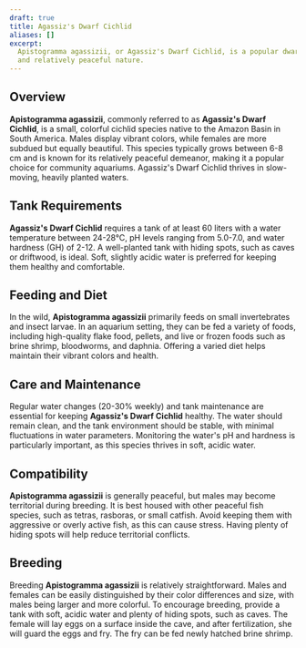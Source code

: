```yaml
---
draft: true
title: Agassiz's Dwarf Cichlid
aliases: []
excerpt:
  Apistogramma agassizii, or Agassiz's Dwarf Cichlid, is a popular dwarf cichlid species known for its vibrant colors
  and relatively peaceful nature.
---
```


## Overview

**Apistogramma agassizii**, commonly referred to as **Agassiz's Dwarf Cichlid**, is a small, colorful cichlid species
native to the Amazon Basin in South America. Males display vibrant colors, while females are more subdued but equally
beautiful. This species typically grows between 6-8 cm and is known for its relatively peaceful demeanor, making it a
popular choice for community aquariums. Agassiz's Dwarf Cichlid thrives in slow-moving, heavily planted waters.

## Tank Requirements

**Agassiz's Dwarf Cichlid** requires a tank of at least 60 liters with a water temperature between 24-28°C, pH levels
ranging from 5.0-7.0, and water hardness (GH) of 2-12. A well-planted tank with hiding spots, such as caves or
driftwood, is ideal. Soft, slightly acidic water is preferred for keeping them healthy and comfortable.

## Feeding and Diet

In the wild, **Apistogramma agassizii** primarily feeds on small invertebrates and insect larvae. In an aquarium
setting, they can be fed a variety of foods, including high-quality flake food, pellets, and live or frozen foods such
as brine shrimp, bloodworms, and daphnia. Offering a varied diet helps maintain their vibrant colors and health.

## Care and Maintenance

Regular water changes (20-30% weekly) and tank maintenance are essential for keeping **Agassiz's Dwarf Cichlid**
healthy. The water should remain clean, and the tank environment should be stable, with minimal fluctuations in water
parameters. Monitoring the water's pH and hardness is particularly important, as this species thrives in soft, acidic
water.

## Compatibility

**Apistogramma agassizii** is generally peaceful, but males may become territorial during breeding. It is best housed
with other peaceful fish species, such as tetras, rasboras, or small catfish. Avoid keeping them with aggressive or
overly active fish, as this can cause stress. Having plenty of hiding spots will help reduce territorial conflicts.

## Breeding

Breeding **Apistogramma agassizii** is relatively straightforward. Males and females can be easily distinguished by
their color differences and size, with males being larger and more colorful. To encourage breeding, provide a tank with
soft, acidic water and plenty of hiding spots, such as caves. The female will lay eggs on a surface inside the cave, and
after fertilization, she will guard the eggs and fry. The fry can be fed newly hatched brine shrimp.
